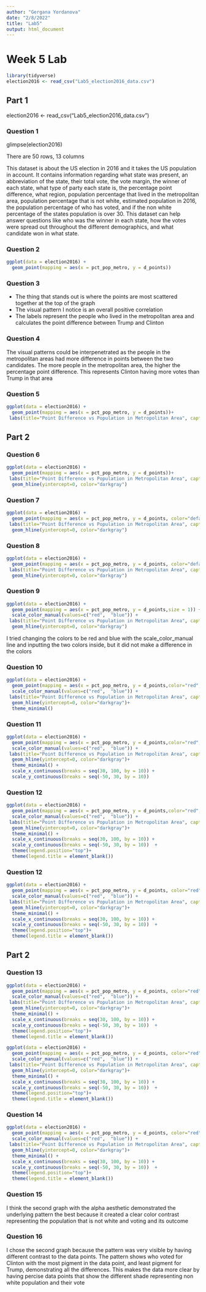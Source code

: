 ```yaml
---
author: "Gergana Yordanova"
date: "2/8/2022"
title: "Lab5"
output: html_document
---
```


# Week 5 Lab
```r
library(tidyverse)
election2016 <- read_csv("Lab5_election2016_data.csv")
```
## Part 1
election2016 <- read_csv("Lab5_election2016_data.csv")

### Question 1
glimpse(election2016)

There are 50 rows, 13 columns

This dataset is about the US election in 2016 and it takes the US population in account. 
It contains information regarding what state was present, an abbreviation of the state, their total vote, the vote margin, the winner of each state, what type of party each state is, the percentage point difference, what region, population percentage that lived in the metropolitan area, population percentage that is not white, estimated population in 2016, the population percentage of who has voted, and if the non white percentage of the states population is over 30.
This dataset can help answer questions like who was the winner in each state, how the votes were spread out throughout the different demographics, and what candidate won in what state.

### Question 2
```r
ggplot(data = election2016) + 
  geom_point(mapping = aes(x = pct_pop_metro, y = d_points))
```

### Question 3
- The thing that stands out is where the points are most scattered together at the top of the graph 
- The visual pattern I notice is an overall positive correlation
- The labels represent the people who lived in the metropolitan area and calculates the point difference between Trump and Clinton

### Question 4
The visual patterns could be interpenetrated as the people in the metropolitan areas had more difference in points between the two candidates. The more people in the metropolitan area, the higher the percentage point difference. This represents Clinton having more votes than Trump in that area

### Question 5
```r
ggplot(data = election2016) + 
  geom_point(mapping = aes(x = pct_pop_metro, y = d_points))+
 labs(title="Point Difference vs Population in Metropolitan Area", caption ="Data source: Election outcome and voting data, hate_crimes dataset, census data with state population data", x = "Point Difference (%)", y ="State Population in Metropolitan Area (%)")
```

## Part 2

### Question 6
```r
ggplot(data = election2016) + 
  geom_point(mapping = aes(x = pct_pop_metro, y = d_points))+
 labs(title="Point Difference vs Population in Metropolitan Area", caption ="Data source: Election outcome and voting data, hate_crimes dataset, census data with state population data", x = "Point Difference (%)", y ="State Population in Metropolitan Area (%)") +
  geom_hline(yintercept=0, color="darkgray")
```

### Question 7 
```r
ggplot(data = election2016) + 
  geom_point(mapping = aes(x = pct_pop_metro, y = d_points, color="default"))+
 labs(title="Point Difference vs Population in Metropolitan Area", caption ="Data source: Election outcome and voting data, hate_crimes dataset, census data with state population data", x = "Point Difference (%)", y ="State Population in Metropolitan Area (%)") +
  geom_hline(yintercept=0, color="darkgray")
```

### Question 8 
```r
ggplot(data = election2016) + 
  geom_point(mapping = aes(x = pct_pop_metro, y = d_points, color="default",size = 1))+
 labs(title="Point Difference vs Population in Metropolitan Area", caption ="Data source: Election outcome and voting data, hate_crimes dataset, census data with state population data", x = "Point Difference (%)", y ="State Population in Metropolitan Area (%)") +
  geom_hline(yintercept=0, color="darkgray") 
```



### Question 9 
```r
ggplot(data = election2016) + 
  geom_point(mapping = aes(x = pct_pop_metro, y = d_points,size = 1)) +
  scale_color_manual(values=c("red",  "blue")) +
 labs(title="Point Difference vs Population in Metropolitan Area", caption ="Data source: Election outcome and voting data, hate_crimes dataset, census data with state population data", x = "Point Difference (%)", y ="State Population in Metropolitan Area (%)") +
  geom_hline(yintercept=0, color="darkgray") 
```
I tried changing the colors to be red and blue with the scale_color_manual line and inputting the two colors inside, but it did not make a difference in the colors


### Question 10 
```r
ggplot(data = election2016) + 
  geom_point(mapping = aes(x = pct_pop_metro, y = d_points,color="red",size = 2)) +
  scale_color_manual(values=c("red",  "blue")) +
 labs(title="Point Difference vs Population in Metropolitan Area", caption ="Data source: Election outcome and voting data, hate_crimes dataset, census data with state population data", x = "Point Difference (%)", y ="State Population in Metropolitan Area (%)") +
  geom_hline(yintercept=0, color="darkgray")+ 
  theme_minimal()
```

### Question 11 
```r
ggplot(data = election2016) + 
  geom_point(mapping = aes(x = pct_pop_metro, y = d_points,color="red",size = 2)) +
  scale_color_manual(values=c("red",  "blue")) +
 labs(title="Point Difference vs Population in Metropolitan Area", caption ="Data source: Election outcome and voting data, hate_crimes dataset, census data with state population data", x = "Point Difference (%)", y ="State Population in Metropolitan Area (%)") +
  geom_hline(yintercept=0, color="darkgray")+ 
  theme_minimal() +
  scale_x_continuous(breaks = seq(30, 100, by = 10)) +
  scale_y_continuous(breaks = seq(-50, 30, by = 10))
```

### Question 12
```r
ggplot(data = election2016) + 
  geom_point(mapping = aes(x = pct_pop_metro, y = d_points,color="red",size = 2)) +
  scale_color_manual(values=c("red",  "blue")) +
 labs(title="Point Difference vs Population in Metropolitan Area", caption ="Data source: Election outcome and voting data, hate_crimes dataset, census data with state population data", x = "Point Difference (%)", y ="State Population in Metropolitan Area (%)") +
  geom_hline(yintercept=0, color="darkgray")+ 
  theme_minimal() +
  scale_x_continuous(breaks = seq(30, 100, by = 10)) +
  scale_y_continuous(breaks = seq(-50, 30, by = 10))  + 
  theme(legend.position="top")+ 
  theme(legend.title = element_blank())
```

### Question 12
```r
ggplot(data = election2016) + 
  geom_point(mapping = aes(x = pct_pop_metro, y = d_points, color="red",size = 2)) +
  scale_color_manual(values=c("red",  "blue")) +
 labs(title="Point Difference vs Population in Metropolitan Area", caption ="Data source: Election outcome and voting data, hate_crimes dataset, census data with state population data", x = "Point Difference (%)", y ="State Population in Metropolitan Area (%)") +
  geom_hline(yintercept=0, color="darkgray")+ 
  theme_minimal() +
  scale_x_continuous(breaks = seq(30, 100, by = 10)) +
  scale_y_continuous(breaks = seq(-50, 30, by = 10))  + 
  theme(legend.position="top")+ 
  theme(legend.title = element_blank())
```
 
## Part 2

### Question 13 
```r
ggplot(data = election2016) + 
  geom_point(mapping = aes(x = pct_pop_metro, y = d_points, color="red",size = pct_non_white)) +
  scale_color_manual(values=c("red",  "blue")) +
 labs(title="Point Difference vs Population in Metropolitan Area", caption ="Data source: Election outcome and voting data, hate_crimes dataset, census data with state population data", x = "Point Difference (%)", y ="State Population in Metropolitan Area (%)") +
  geom_hline(yintercept=0, color="darkgray")+ 
  theme_minimal() +
  scale_x_continuous(breaks = seq(30, 100, by = 10)) +
  scale_y_continuous(breaks = seq(-50, 30, by = 10))  + 
  theme(legend.position="top")+ 
  theme(legend.title = element_blank())
```

```r
ggplot(data = election2016) + 
  geom_point(mapping = aes(x = pct_pop_metro, y = d_points, color="red",alpha = pct_non_white)) +
  scale_color_manual(values=c("red",  "blue")) +
 labs(title="Point Difference vs Population in Metropolitan Area", caption ="Data source: Election outcome and voting data, hate_crimes dataset, census data with state population data", x = "Point Difference (%)", y ="State Population in Metropolitan Area (%)") +
  geom_hline(yintercept=0, color="darkgray")+ 
  theme_minimal() +
  scale_x_continuous(breaks = seq(30, 100, by = 10)) +
  scale_y_continuous(breaks = seq(-50, 30, by = 10))  + 
  theme(legend.position="top")+ 
  theme(legend.title = element_blank())
```


### Question 14
```r
ggplot(data = election2016) + 
  geom_point(mapping = aes(x = pct_pop_metro, y = d_points, color="red",size = 2, shape="non_white_over_30_pc")) +
  scale_color_manual(values=c("red",  "blue")) +
 labs(title="Point Difference vs Population in Metropolitan Area", caption ="Data source: Election outcome and voting data, hate_crimes dataset, census data with state population data", x = "Point Difference (%)", y ="State Population in Metropolitan Area (%)") +
  geom_hline(yintercept=0, color="darkgray")+ 
  theme_minimal() +
  scale_x_continuous(breaks = seq(30, 100, by = 10)) +
  scale_y_continuous(breaks = seq(-50, 30, by = 10))  + 
  theme(legend.position="top")+ 
  theme(legend.title = element_blank())
```


### Question 15
I think the second graph with the alpha aesthetic demonstrated the underlying pattern the best because it created a clear color contrast representing the population that is not white and voting and its outcome

### Question 16
I chose the second graph because the pattern was very visible by having different contrast to the data points. The pattern shows who voted for Clinton with the most pigment in the data point, and least pigment for Trump, demonstrating all the differences. This makes the data more clear by having percise data points that show the different shade representing non white population and their vote



